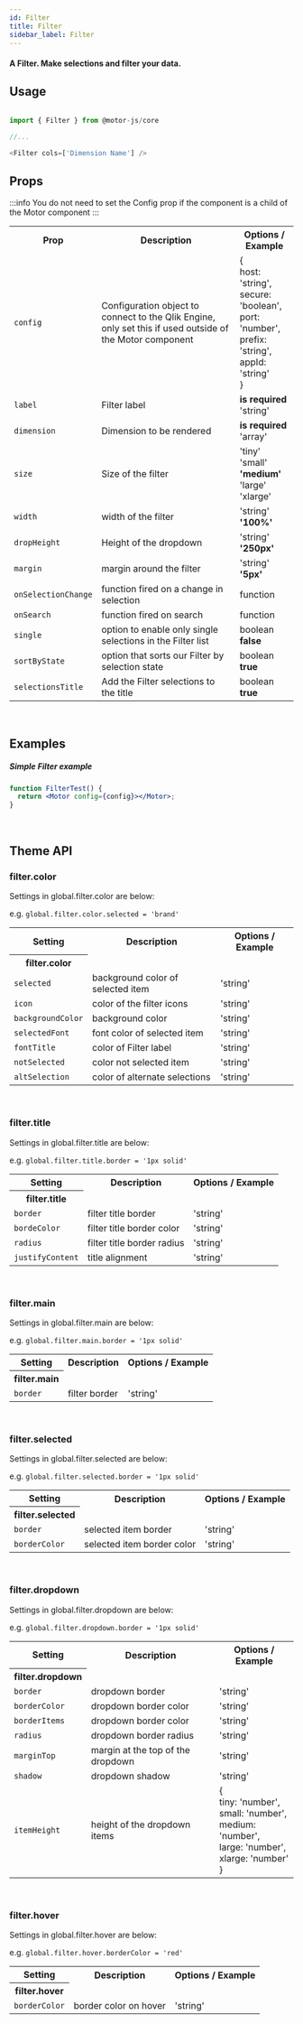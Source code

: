 ```yaml
---
id: Filter
title: Filter
sidebar_label: Filter
---
```


#### A Filter. Make selections and filter your data.

## Usage

```javascript

import { Filter } from @motor-js/core

//...

<Filter cols=['Dimension Name'] />

```

## Props

:::info
You do not need to set the Config prop if the component is a child of the Motor component
:::

<table>
  <tr>
    <th>Prop</th>
    <th>Description</th>
    <th>Options / Example</th>
  </tr>
  <tr>
    <td><code>config</code></td>
    <td>Configuration object to connect to the Qlik Engine, only set this if used outside of the Motor component</td>
    <td>&#123; <br />
      host&#58; 'string', <br />
      secure&#58; 'boolean', <br />
      port&#58; 'number', <br />
      prefix&#58; 'string', <br />
      appId&#58; 'string' <br />
      &#125;
    </td>
  </tr>
  <tr>
    <td>
      <code>label</code>
    </td>
    <td>Filter label</td>
    <td>
      <b>is required</b>
      <br />
      'string'
    </td>
  </tr>
  <tr>
    <td>
      <code>dimension</code>
    </td>
    <td>Dimension to be rendered</td>
    <td>
      <b>is required</b>
      <br />
      'array'
    </td>
  </tr>
  <tr>
    <td>
      <code>size</code>
    </td>
    <td>Size of the filter</td>
    <td>
      'tiny'
      <br />
      'small'
      <br />
      <b>'medium'</b>
      <br />
      'large'
      <br />
      'xlarge'
    </td>
  </tr>
  <tr>
    <td>
      <code>width</code>
    </td>
    <td>width of the filter</td>
    <td>
      'string'
      <br />
      <b>'100%'</b>
    </td>
  </tr>
  <tr>
    <td>
      <code>dropHeight</code>
    </td>
    <td>Height of the dropdown</td>
    <td>
      'string'
      <br />
      <b>'250px'</b>
    </td>
  </tr>
  <tr>
    <td>
      <code>margin</code>
    </td>
    <td>margin around the filter</td>
    <td>
      'string'
      <br />
      <b>'5px'</b>
    </td>
  </tr>
  <tr>
    <td>
      <code>onSelectionChange</code>
    </td>
    <td>function fired on a change in selection</td>
    <td>function</td>
  </tr>
  <tr>
    <td>
      <code>onSearch</code>
    </td>
    <td>function fired on search</td>
    <td>function</td>
  </tr>
  <tr>
    <td>
      <code>single</code>
    </td>
    <td>option to enable only single selections in the Filter list</td>
    <td>
      boolean
      <br />
      <b>false</b>
    </td>
  </tr>
  <tr>
    <td>
      <code>sortByState</code>
    </td>
    <td>option that sorts our Filter by selection state</td>
    <td>
      boolean
      <br />
      <b>true</b>
    </td>
  </tr>
  <tr>
    <td>
      <code>selectionsTitle</code>
    </td>
    <td>Add the Filter selections to the title</td>
    <td>
      boolean
      <br />
      <b>true</b>
    </td>
  </tr>
</table>

<br />

## Examples

##### Simple Filter example

```jsx live
function FilterTest() {
  return <Motor config={config}></Motor>;
}
```

<br />

## Theme API

### filter.color

Settings in global.filter.color are below:

e.g. <code>global.filter.color.selected = 'brand'</code>

<table>
  <tr>
    <th>Setting</th>
    <th>Description</th>
    <th>Options / Example</th>
  </tr>
  <tr>
    <th>filter.color</th>
  </tr>
  <tr>
    <td>
      <code>selected</code>
    </td>
    <td>background color of selected item</td>
    <td>'string'</td>
  </tr>
  <tr>
    <td>
      <code>icon</code>
    </td>
    <td>color of the filter icons</td>
    <td>'string'</td>
  </tr>
  <tr>
    <td>
      <code>backgroundColor</code>
    </td>
    <td>background color</td>
    <td>'string'</td>
  </tr>
  <tr>
    <td>
      <code>selectedFont</code>
    </td>
    <td>font color of selected item</td>
    <td>'string'</td>
  </tr>
  <tr>
    <td>
      <code>fontTitle</code>
    </td>
    <td>color of Filter label</td>
    <td>'string'</td>
  </tr>
  <tr>
    <td>
      <code>notSelected</code>
    </td>
    <td>color not selected item</td>
    <td>'string'</td>
  </tr>
  <tr>
    <td>
      <code>altSelection</code>
    </td>
    <td>color of alternate selections</td>
    <td>'string'</td>
  </tr>
</table>

<br />

### filter.title

Settings in global.filter.title are below:

e.g. <code>global.filter.title.border = '1px solid'</code>

<table>
  <tr>
    <th>Setting</th>
    <th>Description</th>
    <th>Options / Example</th>
  </tr>
  <tr>
    <th>filter.title</th>
  </tr>
  <tr>
    <td>
      <code>border</code>
    </td>
    <td>filter title border</td>
    <td>'string'</td>
  </tr>
  <tr>
    <td>
      <code>bordeColor</code>
    </td>
    <td>filter title border color</td>
    <td>'string'</td>
  </tr>
  <tr>
    <td>
      <code>radius</code>
    </td>
    <td>filter title border radius</td>
    <td>'string'</td>
  </tr>
  <tr>
    <td>
      <code>justifyContent</code>
    </td>
    <td>title alignment</td>
    <td>'string'</td>
  </tr>
</table>

<br />

### filter.main

Settings in global.filter.main are below:

e.g. <code>global.filter.main.border = '1px solid'</code>

<table>
  <tr>
    <th>Setting</th>
    <th>Description</th>
    <th>Options / Example</th>
  </tr>
  <tr>
    <th>filter.main</th>
  </tr>
  <tr>
    <td>
      <code>border</code>
    </td>
    <td>filter border</td>
    <td>'string'</td>
  </tr>
</table>

<br />

### filter.selected

Settings in global.filter.selected are below:

e.g. <code>global.filter.selected.border = '1px solid'</code>

<table>
  <tr>
    <th>Setting</th>
    <th>Description</th>
    <th>Options / Example</th>
  </tr>
  <tr>
    <th>filter.selected</th>
  </tr>
  <tr>
    <td>
      <code>border</code>
    </td>
    <td>selected item border</td>
    <td>'string'</td>
  </tr>
  <tr>
    <td>
      <code>borderColor</code>
    </td>
    <td>selected item border color</td>
    <td>'string'</td>
  </tr>
</table>

<br />

### filter.dropdown

Settings in global.filter.dropdown are below:

e.g. <code>global.filter.dropdown.border = '1px solid'</code>

<table>
  <tr>
    <th>Setting</th>
    <th>Description</th>
    <th>Options / Example</th>
  </tr>
  <tr>
    <th>filter.dropdown</th>
  </tr>
  <tr>
    <td>
      <code>border</code>
    </td>
    <td>dropdown border</td>
    <td>'string'</td>
  </tr>
  <tr>
    <td>
      <code>borderColor</code>
    </td>
    <td>dropdown border color</td>
    <td>'string'</td>
  </tr>
  <tr>
    <td>
      <code>borderItems</code>
    </td>
    <td>dropdown border color</td>
    <td>'string'</td>
  </tr>
  <tr>
    <td>
      <code>radius</code>
    </td>
    <td>dropdown border radius</td>
    <td>'string'</td>
  </tr>
  <tr>
    <td>
      <code>marginTop</code>
    </td>
    <td>margin at the top of the dropdown</td>
    <td>'string'</td>
  </tr>
  <tr>
    <td>
      <code>shadow</code>
    </td>
    <td>dropdown shadow</td>
    <td>'string'</td>
  </tr>
  <tr>
    <td>
      <code>itemHeight</code>
    </td>
    <td>height of the dropdown items</td>
    <td>
      &#123;
      <br />
      tiny&#58; 'number',
      <br />
      small&#58; 'number',
      <br />
      medium&#58; 'number',
      <br />
      large&#58; 'number',
      <br />
      xlarge&#58; 'number'
      <br />
      &#125;
    </td>
  </tr>
</table>

<br />

### filter.hover

Settings in global.filter.hover are below:

e.g. <code>global.filter.hover.borderColor = 'red'</code>

<table>
  <tr>
    <th>Setting</th>
    <th>Description</th>
    <th>Options / Example</th>
  </tr>
  <tr>
    <th>filter.hover</th>
  </tr>
  <tr>
    <td>
      <code>borderColor</code>
    </td>
    <td>border color on hover</td>
    <td>'string'</td>
  </tr>
</table>

<br />
